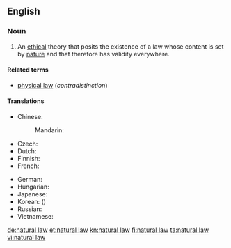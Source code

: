 ==English==
{{wikipedia}}

===Noun===
{{en-noun|-|head=[[natural]] [[law]]}}

# {{philosophy}} An [[ethical]] theory that posits the existence of a law whose content is set by [[nature]] and that therefore has validity everywhere.

====Related terms====
* [[physical law]] (''contradistinction'')

====Translations====
{{trans-top|ethical theory}}
* Chinese:
*: Mandarin: {{t|cmn|自然法|tr=zìránfǎ|sc=Hani}}
* Czech: {{t-|cs|přirozené právo|n}}
* Dutch: {{t+|nl|natuurrecht|n}}
* Finnish: {{t-|fi|luonnonoikeus}}
* French: {{t+|fr|droit naturel|m}}
{{trans-mid}}
* German: {{t+|de|Naturgesetz|n}}
* Hungarian: {{t-|hu|természeti törvény}}
* Japanese: {{t-|ja|自然法|tr=しぜんほう, shizenhō|sc=Jpan}}
* Korean: {{t-|ko|자연법|tr=jayeonbeop|sc=Kore}} ({{t+|ko|自然法|sc=Kore}})
* Russian: {{t-|ru|естественное право|n|tr=jestéstvennoje právo|sc=Cyrl}}
* Vietnamese: {{t-|vi|luật của tự nhiên}}
{{trans-bottom}}

[[de:natural law]]
[[et:natural law]]
[[kn:natural law]]
[[fi:natural law]]
[[ta:natural law]]
[[vi:natural law]]